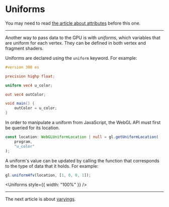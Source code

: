 # Uniforms

You may need to read [the article about attributes](/a/webgl/attributes) before this one.

---

Another way to pass data to the GPU is with _uniforms_, which variables that are uniform for each vertex. They can be defined in both vertex and fragment shaders.

Uniforms are declared using the `uniform` keyword. For example:

```glsl
#version 300 es

precision highp float;

uniform vec4 u_color;

out vec4 outColor;

void main() {
	outColor = u_color;
}
```

In order to manipulate a uniform from JavaScript, the WebGL API must first be queried for its location.

```ts
const location: WebGLUniformLocation | null = gl.getUniformLocation(
	program,
	"u_color"
);
```

A uniform's value can be updated by calling the function that corresponds to the type of data that it holds. For example:

```ts
gl.uniform4fv(location, [1, 0, 0, 1]);
```


<Uniforms style={{ width: "100%" }} />

---

The next article is about [varyings](/a/webgl/varyings).
